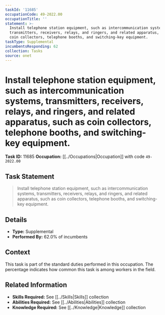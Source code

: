 ```yaml
---
taskId: '11685'
occupationCode: 49-2022.00
occupationTitle: ''
statement: >-
  Install telephone station equipment, such as intercommunication systems,
  transmitters, receivers, relays, and ringers, and related apparatus, such as
  coin collectors, telephone booths, and switching-key equipment.
taskType: Supplemental
incumbentsResponding: 62
collection: Tasks
source: onet
---
```

# Install telephone station equipment, such as intercommunication systems, transmitters, receivers, relays, and ringers, and related apparatus, such as coin collectors, telephone booths, and switching-key equipment.

**Task ID:** 11685
**Occupation:** [[../Occupations|Occupation]] with code `49-2022.00`

## Task Statement

> Install telephone station equipment, such as intercommunication systems, transmitters, receivers, relays, and ringers, and related apparatus, such as coin collectors, telephone booths, and switching-key equipment.

## Details

- **Type:** Supplemental
- **Performed By:** 62.0% of incumbents

## Context

This task is part of the standard duties performed in this occupation. The percentage indicates how common this task is among workers in the field.

## Related Information

- **Skills Required:** See [[../Skills|Skills]] collection
- **Abilities Required:** See [[../Abilities|Abilities]] collection
- **Knowledge Required:** See [[../Knowledge|Knowledge]] collection

